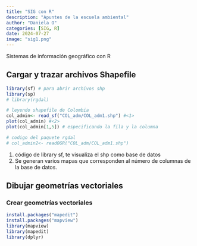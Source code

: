 ```yaml
---
title: "SIG con R"
description: "Apuntes de la escuela ambiental"
author: "Daniela O"
categories: [SIG, R]
date: 2024-07-27
image: "sig1.png"
---
```


Sistemas de información geográfico con R

## Cargar y trazar archivos Shapefile

```r
library(sf) # para abrir archivos shp
library(sp) 
# library(rgdal)

# leyendo shapefile de Colombia
col_admin<- read_sf("COL_adm/COL_adm1.shp") #<1>
plot(col_admin) #<2>
plot(col_admin[1,5]) # especificando la fila y la columna

# codigo del paquete rgdal 
# col_admin2<- readOGR("COL_adm/COL_adm1.shp")
```

1.  código de library sf, te visualiza el shp como base de datos
2.  Se generan varios mapas que corresponden al número de columnas de la base de datos.

## Dibujar geometrías vectoriales

### Crear geometrías vectoriales

```r
install.packages("mapedit")
install.packages("mapview")
library(mapview)
library(mapedit)
library(dplyr)
```
